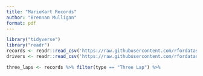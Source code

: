 ```yaml
---
title: "MarioKart Records"
author: "Brennan Mulligan"
format: pdf
---
```



```r
library("tidyverse")
library("readr")
records <- readr::read_csv('https://raw.githubusercontent.com/rfordatascience/tidytuesday/master/data/2021/2021-05-25/records.csv')
drivers <- readr::read_csv('https://raw.githubusercontent.com/rfordatascience/tidytuesday/master/data/2021/2021-05-25/drivers.csv')
```

```r
three_laps <- records %>% filter(type == "Three Lap") %>% 
```